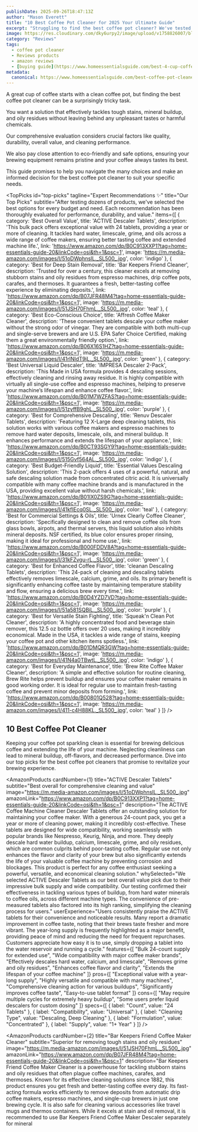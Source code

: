 ```yaml
---
publishDate: 2025-09-26T18:47:13Z
author: "Mason Everett"
title: "10 Best Coffee Pot Cleaner for 2025 Your Ultimate Guide"
excerpt: "Struggling to find the best coffee pot cleaner? We've tested top products to help you make an informed choice for a sparkling clean brewer."
image: https://res.cloudinary.com/dky6urpy2/image/upload/v1758826007/blog_image_1758826006_tioktt.webp
category: "Reviews"
tags:
  - coffee pot cleaner
  - Reviews products
  - amazon reviews
  - [buying guide](https://www.homeessentialsguide.com/best-4-cup-coffee-pot)
metadata:
  canonical: https://www.homeessentialsguide.com/best-coffee-pot-cleaner
---
```



<p>A great cup of coffee starts with a clean coffee pot, but finding the best coffee pot cleaner can be a surprisingly tricky task.</p>
<p>You want a solution that effectively tackles tough stains, mineral buildup, and oily residues without leaving behind any unpleasant tastes or harmful chemicals.</p>
<p>Our comprehensive evaluation considers crucial factors like quality, durability, overall value, and cleaning performance.</p>
<p>We also pay close attention to eco-friendly and safe options, ensuring your brewing equipment remains pristine and your coffee always tastes its best.</p>
<p>This guide promises to help you navigate the many choices and make an informed decision for the best coffee pot cleaner to suit your specific needs.</p>

<TopPicks
  id="top-picks"
  tagline="Expert Recommendations ✨"
  title="Our Top Picks"
  subtitle="After testing dozens of products, we've selected the best options for every budget and need. Each recommendation has been thoroughly evaluated for performance, durability, and value."
  items={[
    {
      category: 'Best Overall Value',
      title: 'ACTIVE Descaler Tablets',
      description: 'This bulk pack offers exceptional value with 24 tablets, providing a year or more of cleaning. It tackles hard water, limescale, grime, and oils across a wide range of coffee makers, ensuring better tasting coffee and extended machine life.',
      link: 'https://www.amazon.com/dp/B0C913XXP1?tag=home-essentials-guide-20&linkCode=osi&th=1&psc=1',
      image: 'https://m.media-amazon.com/images/I/51oDWphnslL._SL500_.jpg',
      color: 'indigo'
    },
    {
      category: 'Best for Deep Stain Removal',
      title: 'Bar Keepers Friend Cleaner',
      description: 'Trusted for over a century, this cleaner excels at removing stubborn stains and oily residues from espresso machines, drip coffee pots, carafes, and thermoses. It guarantees a fresh, better-tasting coffee experience by eliminating deposits.',
      link: 'https://www.amazon.com/dp/B07JFR48M4?tag=home-essentials-guide-20&linkCode=osi&th=1&psc=1',
      image: 'https://m.media-amazon.com/images/I/51JSH70FhmL._SL500_.jpg',
      color: 'teal'
    },
    {
      category: 'Best Eco-Conscious Choice',
      title: 'Affresh Coffee Maker Cleaner',
      description: 'These convenient tablets descale your coffee maker without the strong odor of vinegar. They are compatible with both multi-cup and single-serve brewers and are U.S. EPA Safer Choice Certified, making them a great environmentally friendly option.',
      link: 'https://www.amazon.com/dp/B06X16S1HZ?tag=home-essentials-guide-20&linkCode=osi&th=1&psc=1',
      image: 'https://m.media-amazon.com/images/I/41rlNIdT9jL._SL500_.jpg',
      color: 'green'
    },
    {
      category: 'Best Universal Liquid Descaler',
      title: 'IMPRESA Descaler 2-Pack',
      description: 'This Made in USA formula provides 4 descaling sessions, effectively cleaning and rinsing away residue. It is highly compatible with virtually all single-use coffee and espresso machines, helping to preserve your machine’s lifespan and enhance coffee flavor.',
      link: 'https://www.amazon.com/dp/B01M7WZFAS?tag=home-essentials-guide-20&linkCode=osi&th=1&psc=1',
      image: 'https://m.media-amazon.com/images/I/51zyffB9ghL._SL500_.jpg',
      color: 'purple'
    },
    {
      category: 'Best for Comprehensive Descaling',
      title: 'Renuv Descaler Tablets',
      description: 'Featuring 12 X-Large deep cleaning tablets, this solution works with various coffee makers and espresso machines to remove hard water deposits, limescale, oils, and mineral buildup. It enhances performance and extends the lifespan of your appliance.',
      link: 'https://www.amazon.com/dp/B0CT93SGY9?tag=home-essentials-guide-20&linkCode=osi&th=1&psc=1',
      image: 'https://m.media-amazon.com/images/I/515Gvf564AL._SL500_.jpg',
      color: 'indigo'
    },
    {
      category: 'Best Budget-Friendly Liquid',
      title: 'Essential Values Descaling Solution',
      description: 'This 2-pack offers 4 uses of a powerful, natural, and safe descaling solution made from concentrated citric acid. It is universally compatible with many coffee machine brands and is manufactured in the USA, providing excellent value without harsh chemicals.',
      link: 'https://www.amazon.com/dp/B01IX0ZS9G?tag=home-essentials-guide-20&linkCode=osi&th=1&psc=1',
      image: 'https://m.media-amazon.com/images/I/41kfIEcq0SL._SL500_.jpg',
      color: 'teal'
    },
    {
      category: 'Best for Commercial Settings & Oils',
      title: 'Urnex Clearly Coffee Cleaner',
      description: 'Specifically designed to clean and remove coffee oils from glass bowls, airpots, and thermal servers, this liquid solution also inhibits mineral deposits. NSF certified, its blue color ensures proper rinsing, making it ideal for professional and home use.',
      link: 'https://www.amazon.com/dp/B000FDDV8A?tag=home-essentials-guide-20&linkCode=osi&th=1&psc=1',
      image: 'https://m.media-amazon.com/images/I/31kFZvgu-rL._SL500_.jpg',
      color: 'green'
    },
    {
      category: 'Best for Enhanced Coffee Flavor',
      title: 'cleanan Descaling Tablets',
      description: 'This 24-pack of cleaning and descaling tablets effectively removes limescale, calcium, grime, and oils. Its primary benefit is significantly enhancing coffee taste by maintaining temperature stability and flow, ensuring a delicious brew every time.',
      link: 'https://www.amazon.com/dp/B0D4YZD7VD?tag=home-essentials-guide-20&linkCode=osi&th=1&psc=1',
      image: 'https://m.media-amazon.com/images/I/51a581SQBiL._SL500_.jpg',
      color: 'purple'
    },
    {
      category: 'Best for Versatile Stain Fighting',
      title: 'Squeak\'n Clean Pot Cleaner',
      description: 'A highly concentrated food and beverage stain remover, this 12.5 oz bottle offers over 20 uses, making it incredibly economical. Made in the USA, it tackles a wide range of stains, keeping your coffee pot and other kitchen items spotless.',
      link: 'https://www.amazon.com/dp/B01DMQR3GW?tag=home-essentials-guide-20&linkCode=osi&th=1&psc=1',
      image: 'https://m.media-amazon.com/images/I/41N4a0TBwtL._SL500_.jpg',
      color: 'indigo'
    },
    {
      category: 'Best for Everyday Maintenance',
      title: 'Brew Rite Coffee Maker Cleaner',
      description: 'A simple and effective solution for routine cleaning, Brew Rite helps prevent buildup and ensures your coffee maker remains in good working order. It is ideal for regular use to maintain fresh-tasting coffee and prevent minor deposits from forming.',
      link: 'https://www.amazon.com/dp/B00801Q528?tag=home-essentials-guide-20&linkCode=osi&th=1&psc=1',
      image: 'https://m.media-amazon.com/images/I/411-c4H88KL._SL500_.jpg',
      color: 'teal'
    }
  ]}
/>

## 10 Best Coffee Pot Cleaner

Keeping your coffee pot sparkling clean is essential for brewing delicious coffee and extending the life of your machine. Neglecting cleanliness can lead to mineral buildup, off-flavors, and decreased performance. Dive into our top picks for the best coffee pot cleaners that promise to revitalize your brewing experience.

<AmazonProducts
  cardNumber={1}
  title="ACTIVE Descaler Tablets"
  subtitle="Best overall for comprehensive cleaning and value"
  image="https://m.media-amazon.com/images/I/51oDWphnslL._SL500_.jpg"
  amazonLink="https://www.amazon.com/dp/B0C913XXP1?tag=home-essentials-guide-20&linkCode=osi&th=1&psc=1"
  description="The ACTIVE Coffee Machine Cleaner Descaler Tablets offer an outstanding solution for maintaining your coffee maker. With a generous 24-count pack, you get a year or more of cleaning power, making it incredibly cost-effective. These tablets are designed for wide compatibility, working seamlessly with popular brands like Nespresso, Keurig, Ninja, and more. They deeply descale hard water buildup, calcium, limescale, grime, and oily residues, which are common culprits behind poor-tasting coffee. Regular use not only enhances the flavor and clarity of your brew but also significantly extends the life of your valuable coffee machine by preventing corrosion and blockages. This product is perfect for any coffee enthusiast seeking a powerful, versatile, and economical cleaning solution."
  whySelected="We selected ACTIVE Descaler Tablets as our best overall value pick due to their impressive bulk supply and wide compatibility. Our testing confirmed their effectiveness in tackling various types of buildup, from hard water minerals to coffee oils, across different machine types. The convenience of pre-measured tablets also factored into its high ranking, simplifying the cleaning process for users."
  userExperience="Users consistently praise the ACTIVE tablets for their convenience and noticeable results. Many report a dramatic improvement in coffee taste, noting that their brews taste fresher and more vibrant. The year-long supply is frequently highlighted as a major benefit, providing peace of mind and reducing the need for frequent repurchases. Customers appreciate how easy it is to use, simply dropping a tablet into the water reservoir and running a cycle."
  features={[
    "Bulk 24-count supply for extended use",
    "Wide compatibility with major coffee maker brands",
    "Effectively descales hard water, calcium, and limescale",
    "Removes grime and oily residues",
    "Enhances coffee flavor and clarity",
    "Extends the lifespan of your coffee machine"
  ]}
  pros={[
    "Exceptional value with a year-long supply",
    "Highly versatile and compatible with many machines",
    "Comprehensive cleaning action for various buildups",
    "Significantly improves coffee taste",
    "Easy-to-use tablet format"
  ]}
  cons={[
    "May require multiple cycles for extremely heavy buildup",
    "Some users prefer liquid descalers for custom dosing"
  ]}
  specs={[
    { label: "Count", value: "24 Tablets" },
    { label: "Compatibility", value: "Universal" },
    { label: "Cleaning Type", value: "Descaling, Deep Cleaning" },
    { label: "Formulation", value: "Concentrated" },
    { label: "Supply", value: "1+ Year" }
  ]}
/>

<AmazonProducts
  cardNumber={2}
  title="Bar Keepers Friend Coffee Maker Cleaner"
  subtitle="Superior for removing tough stains and oily residues"
  image="https://m.media-amazon.com/images/I/51JSH70FhmL._SL500_.jpg"
  amazonLink="https://www.amazon.com/dp/B07JFR48M4?tag=home-essentials-guide-20&linkCode=osi&th=1&psc=1"
  description="Bar Keepers Friend Coffee Maker Cleaner is a powerhouse for tackling stubborn stains and oily residues that often plague coffee machines, carafes, and thermoses. Known for its effective cleaning solutions since 1882, this product ensures you get fresh and better-tasting coffee every day. Its fast-acting formula works efficiently to remove deposits from automatic drip coffee makers, espresso machines, and single-cup brewers in just one brewing cycle. It is also safe for cleaning various accessories like travel mugs and thermos containers. While it excels at stain and oil removal, it is recommended to use Bar Keepers Friend Coffee Maker Descaler separately for mineral